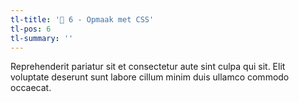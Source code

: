 ```yaml
---
tl-title: '👾 6 - Opmaak met CSS'
tl-pos: 6
tl-summary: ''
---
```


Reprehenderit pariatur sit et consectetur aute sint culpa qui sit. Elit voluptate deserunt sunt labore cillum minim duis ullamco commodo occaecat.
